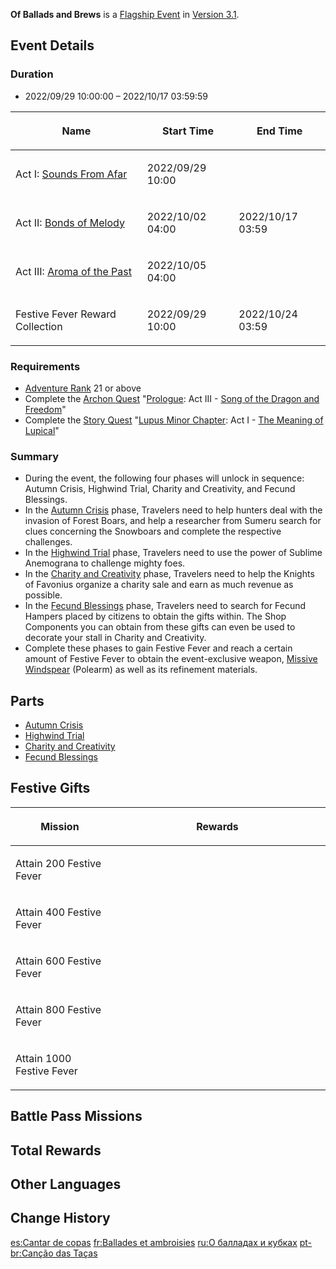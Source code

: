 {{EventTabs
|subpage1=Autumn Crisis
|subpage2=Highwind Trial
|subpage3=Charity and Creativity
|subpage4=Fecund Blessings
}}
{{Event
|name              = Of Ballads and Brews
|image             = Of Ballads and Brews.png
|type              = In-Game
|type2             = Flagship
|time_known        = yes
|time_start        = 2022-09-29 10:00:00
|time_end          = 2022-10-17 03:59:59
|link              = https://www.hoyolab.com/article/9331346
|link2             = https://www.hoyolab.com/article/9402660
|reward            = Missive Windspear
|rewardType        = Weapon
}}
{{Description|The harvest season is coming soon, and all of [[Mondstadt]] is abuzz with preparations for [[Weinlesefest]]. You and Paimon have also returned here on account of a commission from the [[Adventurers' Guild]]...}}
'''Of Ballads and Brews''' is a [[Flagship Event]] in [[Version 3.1]].

==Event Details==
===Duration===
* 2022/09/29 10:00:00 – 2022/10/17 03:59:59
{|class="wikitable"
!Name
!Start Time
!End Time
|-
|Act I: [[Sounds From Afar]]
|2022/09/29 10:00
|rowspan=3|2022/10/17 03:59
|-
|Act II: [[Bonds of Melody]]
|2022/10/02 04:00
|-
|Act III: [[Aroma of the Past]]
|2022/10/05 04:00
|-
|Festive Fever Reward Collection
|2022/09/29 10:00
|2022/10/24 03:59
|}

===Requirements===
* [[Adventure Rank]] 21 or above
* Complete the [[Archon Quest]] "[[Prologue]]: Act III - [[Song of the Dragon and Freedom]]"
* Complete the [[Story Quest]] "[[Lupus Minor Chapter]]: Act I - [[The Meaning of Lupical]]"

===Summary===
* During the event, the following four phases will unlock in sequence: Autumn Crisis, Highwind Trial, Charity and Creativity, and Fecund Blessings.
* In the [[Of Ballads and Brews/Autumn Crisis|Autumn Crisis]] phase, Travelers need to help hunters deal with the invasion of Forest Boars, and help a researcher from Sumeru search for clues concerning the Snowboars and complete the respective challenges.
* In the [[Of Ballads and Brews/Highwind Trial|Highwind Trial]] phase, Travelers need to use the power of Sublime Anemograna to challenge mighty foes.
* In the [[Of Ballads and Brews/Charity and Creativity|Charity and Creativity]] phase, Travelers need to help the Knights of Favonius organize a charity sale and earn as much revenue as possible.
* In the [[Of Ballads and Brews/Fecund Blessings|Fecund Blessings]] phase, Travelers need to search for Fecund Hampers placed by citizens to obtain the gifts within. The Shop Components you can obtain from these gifts can even be used to decorate your stall in Charity and Creativity.
* Complete these phases to gain Festive Fever and reach a certain amount of Festive Fever to obtain the event-exclusive weapon, [[Missive Windspear]] (Polearm) as well as its refinement materials.

==Parts==
* [[Of Ballads and Brews/Autumn Crisis|Autumn Crisis]]
* [[Of Ballads and Brews/Highwind Trial|Highwind Trial]]
* [[Of Ballads and Brews/Charity and Creativity|Charity and Creativity]]
* [[Of Ballads and Brews/Fecund Blessings|Fecund Blessings]]

==Festive Gifts==
{|class="wikitable"
!Mission
!style="width: 330px"|Rewards
|-
|Attain 200 Festive Fever
|{{Card|Missive Windspear|1}}{{Card|Mora|50,000}}{{Card|Guide to Freedom|5}}{{Card|Debris of Decarabian's City|5}}
|-
|Attain 400 Festive Fever
|{{Card|Plume of the Changing Winds|1}}{{Card|Mora|50,000}}{{Card|Guide to Resistance|5}}{{Card|Boreal Wolf's Cracked Tooth|5}}
|-
|Attain 600 Festive Fever
|{{Card|Plume of the Changing Winds|1}}{{Card|Mora|50,000}}{{Card|Guide to Ballad|5}}{{Card|Chains of the Dandelion Gladiator|5}}
|-
|Attain 800 Festive Fever
|{{Card|Plume of the Changing Winds|1}}{{Card|Mora|50,000}}{{Card|Hero's Wit|5}}{{Card|Mystic Enhancement Ore|10}}
|-
|Attain 1000 Festive Fever
|{{Card|Plume of the Changing Winds|1}}{{Card|Mora|50,000}}{{Card|Hero's Wit|5}}{{Card|Mystic Enhancement Ore|10}}
|}

==Battle Pass Missions==
{{Battle Pass Missions
|name     = Returning Winds
|mission1 = {{Color|[Event]}} In the Charity and Creativity phase of the "Of Ballads and Brews" event, have a total of 1000000 Business Earnings
|exp1     = 1,500
|mission2 = {{Color|[Event]}} In the Fecund Blessings phase of the "Of Ballads and Brews" event, collect all the Shop Components
|exp2     = 1,500
|mission3 = {{Color|[Event]}} In the Highwind Trial phase of the "Of Ballads and Brews" event, defeat all opponents on the 5th stage of "Endurance Test"
|exp3     = 1,500
|mission4 = {{Color|[Event]}} In the Autumn Crisis phase of the "Of Ballads and Brews" event, capture the Great Snowboar King successfully
|exp4     = 1,500
}}

==Total Rewards==
{{Event Rewards
|Primogem = 1000
|Crown of Insight = 1
|Missive Windspear = 1
|Plume of the Changing Winds = 4
|Mora = 1720000
|Hero's Wit = 40
|Adventurer's Experience = 18
|Wanderer's Advice = 36
|Mystic Enhancement Ore = 51
|Agnidus Agate Fragment = 6
|Prithiva Topaz Fragment = 4
|Varunada Lazurite Fragment = 2
|Vajrada Amethyst Fragment = 2
|Vayuda Turquoise Fragment = 2
|Shivada Jade Fragment = 2
|Philosophies of Freedom = 3
|Guide to Freedom = 5
|Philosophies of Resistance = 3
|Guide to Resistance = 5
|Philosophies of Ballad = 3
|Guide to Ballad = 5
|Chains of the Dandelion Gladiator = 19
|Debris of Decarabian's City = 19
|Boreal Wolf's Cracked Tooth = 19
|Recipe: Fruits of the Festival = 1
|Favonian Goodies (Furnishing) = 1
|Shop Frame: Valberry Red = 1
|Shop Frame: Dandelion Green = 1
|Shop Frame: Cider Lake Blue = 1
|Storefront Furnishing: Please, Enjoy Your Meal = 1
|Storefront Furnishing: Super Special Prices = 1
|Storefront Furnishing: A Powerful Fragrance = 1
|Landscape Accessory: Surprise Gift = 1
|Landscape Accessory: Bright Aroma = 1
|Landscape Accessory: Appropriately Sweetened = 1
|Shop Ornament: Visible Flavor = 1
|Shop Ornament: Orderly Queue = 1
|Shop Ornament: Birdie the Waiter = 1
|Shop Ornament: Just One Bite = 1
|Shop Ornament: A Basket of Scents = 1
|Shop Ornament: Welcome, Welcome! = 1
|sort = Primogem¤Crown of Insight¤Missive Windspear¤Plume of the Changing Winds¤Mora¤Hero's Wit¤Adventurer's Experience¤Wanderer's Advice¤Mystic Enhancement Ore¤Agnidus Agate Fragment¤Prithiva Topaz Fragment¤Varunada Lazurite Fragment¤Vajrada Amethyst Fragment¤Vayuda Turquoise Fragment¤Shivada Jade Fragment¤Philosophies of Freedom¤Guide to Freedom¤Philosophies of Resistance¤Guide to Resistance¤Philosophies of Ballad¤Guide to Ballad¤Chains of the Dandelion Gladiator¤Debris of Decarabian's City¤Boreal Wolf's Cracked Tooth¤Recipe: Fruits of the Festival¤Favonian Goodies (Furnishing)¤Shop Frame: Valberry Red¤Shop Frame: Dandelion Green¤Shop Frame: Cider Lake Blue¤Storefront Furnishing: Please, Enjoy Your Meal¤Storefront Furnishing: Super Special Prices¤Storefront Furnishing: A Powerful Fragrance¤Landscape Accessory: Appropriately Sweetened¤Landscape Accessory: Surprise Gift¤Landscape Accessory: Bright Aroma¤Shop Ornament: Visible Flavor¤Shop Ornament: Orderly Queue¤Shop Ornament: Birdie the Waiter¤Shop Ornament: Just One Bite¤Shop Ornament: A Basket of Scents¤Shop Ornament: Welcome, Welcome!
}}

==Other Languages==
{{Other Languages
|en      = Of Ballads and Brews
|zhs     = 杯中遥吟之歌
|zhs_rm  = Bēizhōng Yáoyín zhī Gē
|zht     = 杯中遙吟之歌
|zht_rm  = Bēizhōng Yáoyín zhī Gē
|zh_tl   = The Song Distantly Sung in the Cups
|ja      = 杯の中のバラッド
|ja_rm   = Sakazuki no Naka no Baraddo
|ja_tl   = Ballad in the Cup
|ko      = 잔 속에서 울리는 노래
|ko_rm   = Jan Sogeseo Ullineun Norae
|ko_tl   = Song Resounding in the Cup
|es      = Cantar de copas
|es_tl   = Song of Cups
|fr      = Ballades et ambroisies
|fr_tl   = Ballads and Ambrosias
|ru      = О балладах и кубках
|ru_tl   = About Ballads and Goblets
|th      = บทเพลงสั่นไหวในใบแก้ว
|th_rm   = Botphleng Sanwai Nai Bai Kaeo
|th_tl   = The Song Trembling in the Goblets
|vi      = Khúc Ca Vang Trong Rượu
|vi_tl   = The Echoing Song in Wine
|de      = In Bechern schwingende Lieder
|de_tl   = In Cups Swinging Songs
|id      = Senandung Nyanyian Gelas
|id_tl   = The Hum of the Song of Glass
|pt      = Canção das Taças
|pt_tl   = 
|tr      = Kadehlerdeki Şarkılar
|tr_tl   = 
|it      = Ballate in tazza
|it_tl   = 
}}

==Change History==
{{Change History|3.1}}

[[es:Cantar de copas]]
[[fr:Ballades et ambroisies]]
[[ru:О балладах и кубках]]
[[pt-br:Canção das Taças]]